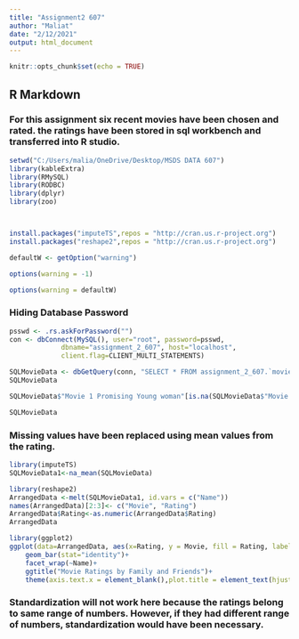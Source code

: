 ---
title: "Assignment2 607"
author: "Maliat"
date: "2/12/2021"
output: html_document
---

```{r setup, include=FALSE}
knitr::opts_chunk$set(echo = TRUE)
```

## R Markdown

### For this assignment six recent movies have been chosen and rated. the ratings have been stored in sql workbench and transferred into R studio.



```{r include=FALSE}
setwd("C:/Users/malia/OneDrive/Desktop/MSDS DATA 607")
library(kableExtra)
library(RMySQL)
library(RODBC)
library(dplyr)
library(zoo)



install.packages("imputeTS",repos = "http://cran.us.r-project.org")
install.packages("reshape2",repos = "http://cran.us.r-project.org")

```

```{r}
defaultW <- getOption("warning") 

options(warning = -1) 

options(warning = defaultW)
```


### Hiding Database Password

```{r include=FALSE}
psswd <- .rs.askForPassword("")
con <- dbConnect(MySQL(), user="root", password=psswd, 
             dbname="assignment_2_607", host="localhost",
             client.flag=CLIENT_MULTI_STATEMENTS)

```



```{r}
SQLMovieData <- dbGetQuery(conn, "SELECT * FROM assignment_2_607.`movie rating 2`;")
SQLMovieData
```

```{r}

SQLMovieData$"Movie 1 Promising Young woman"[is.na(SQLMovieData$"Movie 1 Promising Young woman")]<-mean(SQLMovieData$"Movie 1 Promising Young woman",na.rm = TRUE)
```


```{r}
SQLMovieData
```

### Missing values have been replaced using mean values from the rating.

```{r include=FALSE}
library(imputeTS)
SQLMovieData1<-na_mean(SQLMovieData)

```

```{r include=FALSE}
library(reshape2)
ArrangedData <-melt(SQLMovieData1, id.vars = c("Name"))
names(ArrangedData)[2:3]<- c("Movie", "Rating")
ArrangedData$Rating<-as.numeric(ArrangedData$Rating)
ArrangedData
```


```{r}
library(ggplot2)
ggplot(data=ArrangedData, aes(x=Rating, y = Movie, fill = Rating, label = Rating))+
    geom_bar(stat="identity")+ 
    facet_wrap(~Name)+
    ggtitle("Movie Ratings by Family and Friends")+
    theme(axis.text.x = element_blank(),plot.title = element_text(hjust=0.5),legend.position = "right")
```


### Standardization will not work here because the ratings belong to same range of numbers. However, if they had different range of numbers, standardization would have been necessary.
